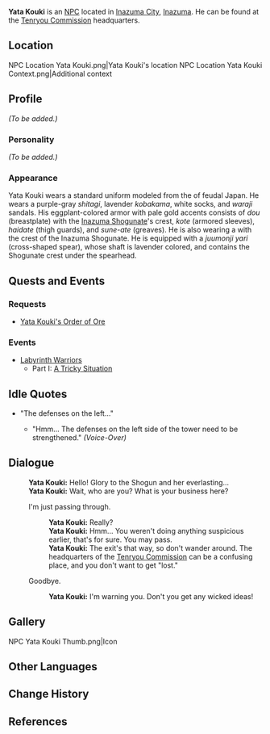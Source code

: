 {{Meta
<!-- REMOVE THIS TEMPLATE AFTER ADDING MISSING INFO -->
|missing_NPC_profile  = yes
}}
{{Character Infobox
|type             = NPC
|image            = NPC Yata Kouki.png
|realname         = 
|region           = Inazuma
|affiliation      = Tenryou Commission
|title            = Yoriki
|voiceEN          = [https://www.voicemoto.com/ June Yoon]<ref>Twitter: [https://twitter.com/voicemoto/status/1451666176736575488 EN VA Self Announcement]</ref>
|voiceCN          = 
|voiceJP          = 
}}
'''Yata Kouki''' {{Lang|ja=矢田幸喜}} is an [[NPC]] located in [[Inazuma City]], [[Inazuma]]. He can be found at the [[Tenryou Commission]] headquarters.

==Location==
<gallery hideaddbutton="true" captionalign="center">
NPC Location Yata Kouki.png|Yata Kouki's location
NPC Location Yata Kouki Context.png|Additional context
</gallery>

==Profile==
<!-- detailed story/lore information goes here -->
''(To be added.)''

===Personality===
''(To be added.)''

===Appearance===
Yata Kouki wears a standard uniform modeled from the {{Lang|''ashigaru''|ja=足軽}} of feudal Japan. He wears a purple-gray ''shitagi'', lavender ''kobakama'', white socks, and ''waraji'' sandals. His eggplant-colored armor with pale gold accents consists of ''dou'' (breastplate) with the [[Inazuma Shogunate]]'s crest, ''kote'' (armored sleeves), ''haidate'' (thigh guards), and ''sune-ate'' (greaves). He is also wearing a {{Lang|''jingasa''|ja=陣笠}} with the crest of the Inazuma Shogunate. He is equipped with a ''juumonji yari'' (cross-shaped spear), whose shaft is lavender colored, and contains the Shogunate crest under the spearhead.

==Quests and Events==
===Requests===
*[[Yata Kouki's Order of Ore]]

===Events===
*[[Labyrinth Warriors]]
**Part I: [[A Tricky Situation]]

==Idle Quotes==
*"The defenses on the left..."
**{{A|VO Yata Kouki 01.ogg}} "Hmm... The defenses on the left side of the tower need to be strengthened." ''(Voice-Over)''

==Dialogue==
{{Dialogue start}}
:'''Yata Kouki:''' Hello! Glory to the Shogun and her everlasting...
:'''Yata Kouki:''' Wait, who are you? What is your business here?
:{{DIcon}} I'm just passing through.
::'''Yata Kouki:''' Really?
::'''Yata Kouki:''' Hmm... You weren't doing anything suspicious earlier, that's for sure. You may pass.
::'''Yata Kouki:''' The exit's that way, so don't wander around. The headquarters of the [[Tenryou Commission]] can be a confusing place, and you don't want to get "lost."
:{{DIcon}} Goodbye.
::'''Yata Kouki:''' I'm warning you. Don't you get any wicked ideas!
{{Dialogue end}}

==Gallery==
<gallery hideaddbutton="true" captionalign="center">
NPC Yata Kouki Thumb.png|Icon
</gallery>

==Other Languages==
{{Other Languages
|default_hidden = 1
|en      = Yata Kouki
|zhs     = 矢田幸喜
|zhs_rm  = Shǐtián Xìngxǐ
|zht     = 矢田幸喜
|zht_rm  = Shǐtián Xìngxǐ
|ja      = 矢田幸喜
|ja_rm   = Yata Kouki
|ko      = 야타 코키
|ko_rm   = Yata Koki
|es      = Yata Kouki
|fr      = Yata Kouki
|ru      = Ята Коки
|th      = Yata Kouki
|vi      = Yata Kouki
|de      = Yata Kouki
|id      = Yata Kouki
|pt      = Yata Kouki
}}

==Change History==
{{Change History|2.0}}

==References==
{{Reflist}}